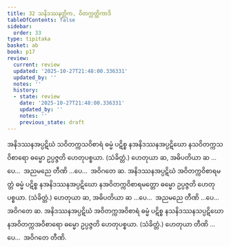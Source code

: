 ```yaml
---
title: 32 သနိဒဿနတ္တိက, ဝိတက္ကတ္တိကာဒိ
tableOfContents: false
sidebar:
  order: 33
type: tipitaka
basket: ab
book: p17
review:
  current: review
  updated: '2025-10-27T21:48:00.336331'
  updated_by: ''
  notes: ''
  history:
  - state: review
    date: '2025-10-27T21:48:00.336331'
    updated_by: ''
    notes: ''
    previous_state: draft
---
```



<ReviewStatus review={frontmatter.review} showDetails={true} />

<HypothesisAnnotation frontmatter={frontmatter} />

<DynamicBreadcrumb />

<Division number="49" book="p17" e="ch" v="40" p="304">

<Paragraph number="138" book="p17">
အနိဒဿနအပ္ပဋိဃံ သဝိတက္ကသဝိစာရံ ဓမ္မံ ပဋိစ္စ နအနိဒဿနအပ္ပဋိဃော နသဝိတက္ကသဝိစာရော ဓမ္မော ဥပ္ပဇ္ဇတိ ဟေတုပစ္စယာ. (သံခိတ္တံ.) ဟေတုယာ ဆ, အဓိပတိယာ ဆ …ပေ…  အညမညေ တီဏိ …ပေ…  အဝိဂတေ ဆ.
</Paragraph>

<Paragraph number="139" book="p17">
အနိဒဿနအပ္ပဋိဃံ အဝိတက္ကဝိစာရမတ္တံ ဓမ္မံ ပဋိစ္စ နအနိဒဿနအပ္ပဋိဃော နအဝိတက္ကဝိစာရမတ္တော ဓမ္မော ဥပ္ပဇ္ဇတိ ဟေတုပစ္စယာ. (သံခိတ္တံ.) ဟေတုယာ ဆ, အဓိပတိယာ ဆ …ပေ…  အညမညေ တီဏိ …ပေ…  အဝိဂတေ ဆ.
</Paragraph>

<Paragraph number="140" book="p17">
အနိဒဿနအပ္ပဋိဃံ အဝိတက္ကအဝိစာရံ ဓမ္မံ ပဋိစ္စ နသနိဒဿနသပ္ပဋိဃော နအဝိတက္ကအဝိစာရော ဓမ္မော ဥပ္ပဇ္ဇတိ ဟေတုပစ္စယာ. (သံခိတ္တံ.) ဟေတုယာ တီဏိ …ပေ…  အဝိဂတေ တီဏိ.
</Paragraph>
</Division>